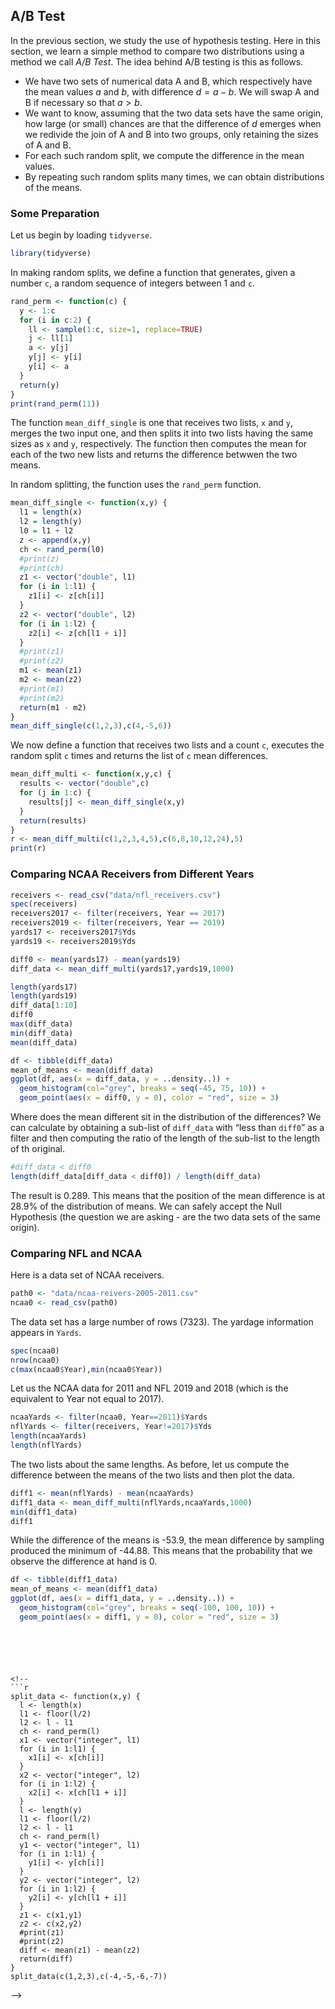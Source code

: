## A/B Test

In the previous section, we study the use of hypothesis testing.
Here in this section, we learn a simple method to compare two distributions using a method we call *A/B Test*.
The idea behind A/B testing is this as follows.

* We have two sets of numerical data A and B, which respectively have the mean values $a$ and $b$, with difference $d = a - b$. We will swap A and B if necessary so that $a > b$.
* We want to know, assuming that the two data sets have the same origin, how large (or small) chances are that the difference of $d$ emerges when we redivide the join of A and B into two groups, only retaining the sizes of A and B.
* For each such random split, we compute the difference in the mean values.
* By repeating such random splits many times, we can obtain distributions of the means.

### Some Preparation


Let us begin by loading `tidyverse`.

```r
library(tidyverse)
```

In making random splits, we define a function that generates, given a number `c`, a random sequence of integers between 1 and `c`.

```r
rand_perm <- function(c) {
  y <- 1:c
  for (i in c:2) {
    ll <- sample(1:c, size=1, replace=TRUE)
    j <- ll[1]  
    a <- y[j]
    y[j] <- y[i]
    y[i] <- a
  }
  return(y)
}
print(rand_perm(11))
```

The function `mean_diff_single` is one that receives two lists, `x` and `y`, merges the two input one, and then splits it into two lists having the same sizes as `x` and `y`, respectively.
The function then computes the mean for each of the two new lists and returns the difference betwwen the two means.

In random splitting, the function uses the `rand_perm` function.

```r
mean_diff_single <- function(x,y) {
  l1 = length(x)
  l2 = length(y)
  l0 = l1 + l2
  z <- append(x,y)
  ch <- rand_perm(l0)
  #print(z)
  #print(ch)
  z1 <- vector("double", l1)
  for (i in 1:l1) {
    z1[i] <- z[ch[i]]
  }
  z2 <- vector("double", l2)
  for (i in 1:l2) {
    z2[i] <- z[ch[l1 + i]]
  }
  #print(z1)
  #print(z2)
  m1 <- mean(z1)
  m2 <- mean(z2)
  #print(m1)
  #print(m2)
  return(m1 - m2)
}
mean_diff_single(c(1,2,3),c(4,-5,6))
```

We now define a function that receives two lists and a count `c`, executes the random split `c` times and returns the list of `c` mean differences.
```r
mean_diff_multi <- function(x,y,c) {
  results <- vector("double",c)
  for (j in 1:c) {
    results[j] <- mean_diff_single(x,y)
  }
  return(results)
}
r <- mean_diff_multi(c(1,2,3,4,5),c(6,8,10,12,24),5)
print(r)
```

### Comparing NCAA Receivers from Different Years

```r
receivers <- read_csv("data/nfl_receivers.csv")
spec(receivers)
receivers2017 <- filter(receivers, Year == 2017)
receivers2019 <- filter(receivers, Year == 2019)
yards17 <- receivers2017$Yds
yards19 <- receivers2019$Yds

```


```r
diff0 <- mean(yards17) - mean(yards19)
diff_data <- mean_diff_multi(yards17,yards19,1000)
```

```r
length(yards17)
length(yards19)
diff_data[1:10]
diff0
max(diff_data)
min(diff_data)
mean(diff_data)
```

```r
df <- tibble(diff_data)
mean_of_means <- mean(diff_data)
ggplot(df, aes(x = diff_data, y = ..density..)) + 
  geom_histogram(col="grey", breaks = seq(-45, 75, 10)) +
  geom_point(aes(x = diff0, y = 0), color = "red", size = 3)
```

Where does the mean different sit in the distribution of the differences?
We can calculate by obtaining a sub-list of `diff_data` with "less than `diff0`" as a filter and then computing the ratio of the length of the sub-list to the length of th original.

```r
#diff_data < diff0
length(diff_data[diff_data < diff0]) / length(diff_data)

```

The result is 0.289.
This means that the position of the mean difference is at 28.9% of the distribution of means.
We can safely accept the Null Hypothesis (the question we are asking - are the two data sets of the same origin).

### Comparing NFL and NCAA

Here is a data set of NCAA receivers.



```r
path0 <- "data/ncaa-reivers-2005-2011.csv"
ncaa0 <- read_csv(path0)
```

The data set has a large number of rows (7323).
The yardage information appears in `Yards`.


```r
spec(ncaa0)
nrow(ncaa0)
c(max(ncaa0$Year),min(ncaa0$Year))
```

Let us the NCAA data for 2011 and NFL 2019 and 2018 (which is the equivalent to Year not equal to 2017).
```r
ncaaYards <- filter(ncaa0, Year==2011)$Yards
nflYards <- filter(receivers, Year!=2017)$Yds
length(ncaaYards)
length(nflYards)
```

The two lists about the same lengths.
As before, let us compute the difference between the means of the two lists and then plot the data.

```r
diff1 <- mean(nflYards) - mean(ncaaYards)
diff1_data <- mean_diff_multi(nflYards,ncaaYards,1000)
min(diff1_data)
diff1
```

While the difference of the means is -53.9, the mean difference by sampling produced the minimum of -44.88.
This means that the probability that we observe the difference at hand is 0.

```r
df <- tibble(diff1_data)
mean_of_means <- mean(diff1_data)
ggplot(df, aes(x = diff1_data, y = ..density..)) + 
  geom_histogram(col="grey", breaks = seq(-100, 100, 10)) +
  geom_point(aes(x = diff1, y = 0), color = "red", size = 3)
```
```





<!--
```r
split_data <- function(x,y) {
  l <- length(x)
  l1 <- floor(l/2)
  l2 <- l - l1
  ch <- rand_perm(l)
  x1 <- vector("integer", l1)
  for (i in 1:l1) {
    x1[i] <- x[ch[i]]
  }
  x2 <- vector("integer", l2)
  for (i in 1:l2) {
    x2[i] <- x[ch[l1 + i]]
  }
  l <- length(y)
  l1 <- floor(l/2)
  l2 <- l - l1
  ch <- rand_perm(l)
  y1 <- vector("integer", l1)
  for (i in 1:l1) {
    y1[i] <- y[ch[i]]
  }
  y2 <- vector("integer", l2)
  for (i in 1:l2) {
    y2[i] <- y[ch[l1 + i]]
  }
  z1 <- c(x1,y1)
  z2 <- c(x2,y2)
  #print(z1)
  #print(z2)
  diff <- mean(z1) - mean(z2)
  return(diff)
}
split_data(c(1,2,3),c(-4,-5,-6,-7))
```
-->




<!--
We have seen several examples of assessing whether a single sample looks like random draws from a specified chance model.

* Did the Alameda County jury panels look like a random sample from the population of eligible jurors?
* Did the pea plants that Mendel grew have colors that were consistent with the chances he specified in his model?

In all of these cases there was just one random sample, and we were trying to decide how it had been generated. But often, data scientists have to compare two random samples with each other. For example, they might have to compare the outcomes of patients who have been assigned at random to a treatment group and a control group. Or they might have randomized internet users to receive two different versions of a website, after which they would want to compare the actions of the two random groups.

In this chapter, we develop a way of using R to compare two random samples and answer questions about the similarities and differences between them. You will see that the methods we develop have diverse applications. Our examples are from medicine and public health as well as football! `This last sentence may need rewriting if the currently empty sections will remain empty.`

## A/B Testing 

In modern data analytics, deciding whether two numerical samples come from the same underlying distribution is called A/B testing. The name refers to the labels of the two samples, A and B.

We will develop the method in the context of an example. The data come from a sample of newborns in a large hospital system. We will treat it as if it were a simple random sample though the sampling was done in multiple stages. [Stat Labs](https://www.stat.berkeley.edu/~statlabs/) by Deborah Nolan and Terry Speed has details about a larger dataset from which this set is drawn.

### Prerequisites

We will be making use of the tidyverse and the readtext packages in this chapter, so let's load them in. 

```r
library(tidyverse)
library(readtext)
```

### Smokers and Nonsmokers 

The table `births` contains the following variables for 1,174 mother-baby pairs: the baby's birth weight in ounces, the number of gestational days, the mother's age in completed years, the mother's height in inches, pregnancy weight in pounds, and whether or not the mother smoked during pregnancy.

```r
url <- "https://raw.githubusercontent.com/data-8/materials-su19/master/materials/su19/lec/baby.csv"
births <- read_csv(url)
births
```

One of the aims of the study was to see whether maternal smoking was associated with birth weight. Let's see what we can say about the two variables.

We'll start by selecting just `Birth Weight` and `Maternal Smoker`. There are 715 non-smokers among the women in the sample, and 459 smokers.

```r
smoking_and_birthweight <- select(births, 'Maternal Smoker', 'Birth Weight') %>%
  rename(maternal_smoker = "Maternal Smoker", birth_weight = "Birth Weight")

smoking_and_birthweight %>%
  group_by(maternal_smoker) %>%
  count()
```


Let's look at the distribution of the birth weights of the babies of the non-smoking mothers compared to those of the smoking mothers. To generate two overlaid histograms, we will use hist with the optional group argument which is a column label or index. The rows of the table are first grouped by this column and then a histogram is drawn for each one.

```r
ggplot(smoking_and_birthweight) + 
  geom_histogram(aes(x = birth_weight, y = ..density.., fill = maternal_smoker),
                 alpha = 0.8, position = "identity")
```
The distribution of the weights of the babies born to mothers who smoked appears to be based slightly to the left of the distribution corresponding to non-smoking mothers. The weights of the babies of the mothers who smoked seem lower on average than the weights of the babies of the non-smokers.

This raises the question of whether the difference reflects just chance variation or a difference in the distributions in the larger population. Could it be that there is no difference between the two distributions in the population, but we are seeing a difference in the samples just because of the mothers who happened to be selected?

### The Hypotheses

We can try to answer this question by a test of hypotheses. The chance model that we will test says that there is no underlying difference in the popuations; the distributions in the samples are different just due to chance.

Formally, this is the null hypothesis. We are going to have to figure out how to simulate a useful statistic under this hypothesis. But as a start, let's just state the two natural hypotheses.

__Null hypothesis:__ In the population, the distribution of birth weights of babies is the same for mothers who don't smoke as for mothers who do. The difference in the sample is due to chance.

__Alternative hypothesis:__ In the population, the babies of the mothers who smoke have a lower birth weight, on average, than the babies of the non-smokers.

### Test Statistic 

The alternative hypothesis compares the average birth weights of the two groups and says that the average for the mothers who smoke is smaller. Therefore it is reasonable for us to use the difference between the two group means as our statistic.

We will do the subtraction in the order "average weight of the smoking group − average weight of the non-smoking group". Small values (that is, large negative values) of this statistic will favor the alternative hypothesis.

The observed value of the test statistic is about $−9.27$ ounces.

```r
means_df <- smoking_and_birthweight %>%
  group_by(maternal_smoker) %>%
  summarize(birth_weight_average = mean(birth_weight))
means_df
```

```r
observed_difference <- means_df$birth_weight_average[2] - means_df$birth_weight_average[1]
observed_difference
```

We are going compute such differences repeatedly in our simulations below, so we will define a function to do the job. The function takes three arguments:

* the name of the table of data
* the label of the column that contains the numerical variable whose average is of interest
* the label of the column that contains the Boolean variable for grouping

It returns the difference between the means of the `True` group and the `False` group.

```r
difference_of_means <- function(df, label, group_label) {
  # @Jerry: https://stackoverflow.com/questions/34186903/error-when-using-dplyr-inside-of-a-function
  # @Jerry: must explain double fencing {{ }}
  means_df <- df %>%
    group_by({{ group_label }}, .groups = 'drop') %>%
    summarize(average = mean({{ label }}), .groups = 'drop')
  return(means_df$average[2] - means_df$average[1])
}

difference_of_means(smoking_and_birthweight, birth_weight, maternal_smoker)
```

That's the same as the value we calculated just earlier. 

### Predicting the Statistic Under the Null Hypothesis

To see how the statistic should vary under the null hypothesis, we have to figure out how to simulate the statistic under that hypothesis. A clever method based on *random permutations* does just that.

If there were no difference between the two distributions in the underlying population, then whether a birth weight has the label True or False with respect to maternal smoking should make no difference to the average. The idea, then, is to shuffle all the labels randomly among the mothers. This is called *random permutation*.

Take the difference of the two new group means: the mean weight of the babies whose mothers have been randomly labeled smokers and the mean weight of the babies of the remaining mothers who have all been randomly labeled non-smokers. This is a simulated value of the test statistic under the null hypothesis.

Let's see how to do this. It's always a good idea to start with the data.

```r
smoking_and_birthweight
```

There are 1,174 rows in the table. To shuffle all the labels, we will draw a random sample of 1,174 rows without replacement. Then the sample will include all the rows of the table, in random order.

We can use the Table method sample with the optional with_replacement=False argument. We don't have to specify a sample size, because by default, sample draws as many times as there are rows in the table.

```r
original_and_shuffled <- smoking_and_birthweight %>%
  mutate(shuffled_label = sample(pull(smoking_and_birthweight, maternal_smoker)))
original_and_shuffled
```

Each baby's mother now has a random smoker/non-smoker label in the column Shuffled Label, while her original label is in Maternal Smoker. If the null hypothesis is true, all the random re-arrangements of the labels should be equally likely.

Let's see how different the average weights are in the two randomly labeled groups.

```r
shuffled_group_means <- original_and_shuffled %>%
  select(-maternal_smoker) %>% 
  group_by(shuffled_label) %>%
  summarize(birth_weight_average = mean(birth_weight))
shuffled_group_means
```

The averages of the two randomly selected groups are quite a bit closer than the averages of the two original groups. We can use our function `difference_of_means()` to find the two differences.

```r
difference_of_means(original_and_shuffled, birth_weight, shuffled_label)
```

```r
difference_of_means(original_and_shuffled, birth_weight, maternal_smoker)
```

But could a different shuffle have resulted in a larger difference between the group averages? To get a sense of the variability, we must simulate the difference many times.

As always, we will start by defining a function that simulates one value of the test statistic under the null hypothesis. This is just a matter of collecting the code that we wrote above. But because we will later want to use the same process for comparing means of other variables, we will define a function that takes three arguments:

* the name of the table of data
* the label of the column that contains the numerical variable
* the label of the column that contains the Boolean variable for grouping

It returns the difference between the means of two groups formed by randomly shuffling all the labels.

```r
one_simulated_difference <- function(df, label, group_label, x) {
  # @Jerry: need to discuss pull()
  shuffled_table <- df %>%
    mutate(shuffled_label = sample(pull(df, {{ group_label }})))

  return(difference_of_means(shuffled_table, {{ label }}, shuffled_label))
}
  
```

Run the cell below a few times to see how the output changes.

```r
one_simulated_difference(smoking_and_birthweight, birth_weight, maternal_smoker)
```

### Permutation Test 

Tests based on random permutations of the data are called permutation tests. We are performing one in this example. In the cell below, we will simulate our test statistic – the difference between the averages of the two groups – many times and collect the differences in an array.

```r
num_repetitions <- 5000
differences <- map_dbl(.x = 1:num_repetitions, 
                       .f = one_simulated_difference,
                       df = smoking_and_birthweight, 
                       label = birth_weight,
                       group_label = maternal_smoker)
```

The vector `differences` contains 5,000 simulated values of our test statistic: the difference between the mean weight in the smoking group and the mean weight in the non-smoking group, when the labels have been assigned at random.

### Conclusion of the Test

The histogram below shows the distribution of these 5,000 values. It is the empirical distribution of the test statistic simulated under the null hypothesis. This is a prediction about the test statistic, based on the null hypothesis.

```r
ggplot(tibble(differences)) +
  geom_histogram(aes(x = differences , y = ..density..), color = "gray")
```

Notice how the distribution is centered around 0. This makes sense, because under the null hypothesis the two groups should have roughly the same average. Therefore the difference between the group averages should be around 0.

The observed difference in the original sample is about $−9.27$ ounces, which doesn't even appear on the horizontal scale of the histogram. Let's annotate the histogram with the observed difference to emphasize the discrepency.

```r
ggplot(tibble(differences)) +
  geom_histogram(aes(x = differences , y = ..density..), color = "gray") +
  geom_point(aes(x = -9.2, y = 0), size = 3, color = "red")
```

The observed value of the statistic and the predicted behavior of the statistic under the null hypothesis are inconsistent.

The conclusion of the test is that the data favor the alternative over the null. The average birth weight of babies born to mothers who smoke is less than the average birth weight of babies born to non-smokers.

If you want to compute an empirical P-value, remember that low values of the statistic favor the alternative hypothesis.

```r
empirical_p <- sum(differences <= observed_difference) / num_repetitions
empirical_p
```

The empirical P-value is 0, meaning that none of the 5,000 permuted samples resulted in a difference of -9.27 or lower. This is only an approximation. The exact chance of getting a difference in that range is not 0 but it is vanishingly small.

### Another Permutation Test

We can use the same method to compare other attributes of the smokers and the non-smokers, such as their ages. Histograms of the ages of the two groups show that in the sample, the mothers who smoked tended to be younger.

```r
smoking_and_age <- select(births, 'Maternal Smoker', 'Maternal Age') %>%
  rename(maternal_smoker = "Maternal Smoker", maternal_age = "Maternal Age")

ggplot(smoking_and_age) + 
  geom_histogram(aes(x = maternal_age, y = ..density.., fill = maternal_smoker),
                 alpha = 0.8, position = "identity")
```

The observed difference between the average ages is about -0.8 years.

```r
observed_age_difference <- difference_of_means(smoking_and_age, maternal_age, maternal_smoker)
observed_age_difference
```

Remember that the difference is calculated as the mean age of the smokers minus the mean age of the non-smokers. The negative sign shows that the smokers are younger on average.

Is this difference due to chance, or does it reflect an underlying difference in the population?

As before, we can use a permutation test to answer this question. If the underlying distributions of ages in the two groups are the same, then the empirical distribution of the difference based on permuted samples will predict how the statistic should vary due to chance.

```r
num_repetitions <- 5000
age_differences <- map_dbl(.x = 1:num_repetitions, 
                       .f = one_simulated_difference,
                       df = smoking_and_age, 
                       label = maternal_age,
                       group_label = maternal_smoker)
```

The observed difference is in the tail of the empirical distribution of the differences simulated under the null hypothesis.

```r
ggplot(tibble(age_differences)) +
  geom_histogram(aes(x = age_differences, y = ..density..), color = "gray") +
  geom_point(aes(x = observed_age_difference, y = 0), size = 3, color = "red")
```

The empirical P-value of the test is the proportion of simulated differences that were equal to or less than the observed difference. This is because low values of the difference favor the alternative hypothesis that the smokers were younger on average.

```r
empirical_p <- sum(age_differences <= observed_age_difference) / num_repetitions
empirical_p
```

The empirical P-value is around 1% and therefore the result is statistically significant. The test supports the hypothesis that the smokers were younger on average.

## Deflategate

TBA

## Causality

TBA

-->


